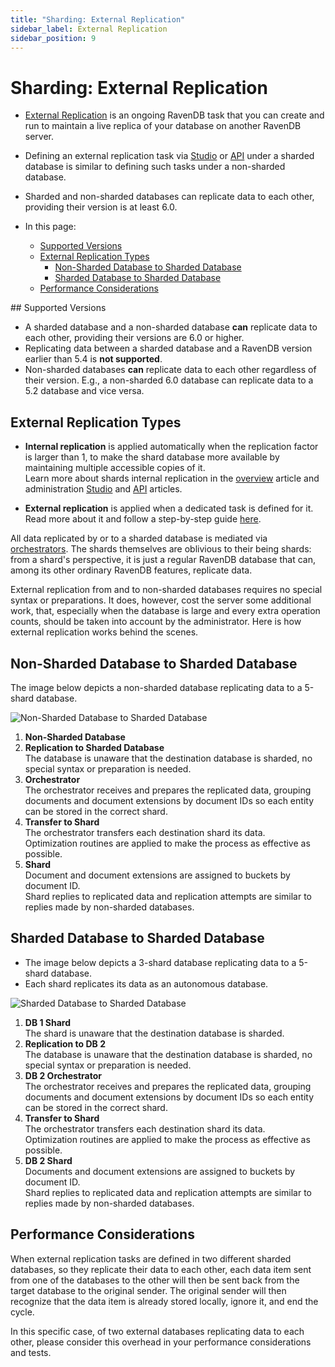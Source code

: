 ```yaml
---
title: "Sharding: External Replication"
sidebar_label: External Replication
sidebar_position: 9
---
```



# Sharding: External Replication
<Admonition type="note" title="Note">

* [External Replication](../server/ongoing-tasks/external-replication) is an 
  ongoing RavenDB task that you can create and run to maintain a live replica 
  of your database on another RavenDB server.  
* Defining an external replication task via [Studio](../studio/database/tasks/ongoing-tasks/external-replication-task#definition) 
  or [API](../server/ongoing-tasks/external-replication#code-sample) under a 
  sharded database is similar to defining such tasks under a non-sharded database.  
* Sharded and non-sharded databases can replicate data to each other, providing 
  their version is at least 6.0.  

* In this page:  
  * [Supported Versions](../sharding/external-replication#supported-versions)  
  * [External Replication Types](../sharding/external-replication#external-replication-types)
     * [Non-Sharded Database to Sharded Database](../sharding/external-replication#non-sharded-database-to-sharded-database)  
     * [Sharded Database to Sharded Database](../sharding/external-replication#sharded-database-to-sharded-database)  
  * [Performance Considerations](../sharding/external-replication#performance-considerations)  

</Admonition>
## Supported Versions

* A sharded database and a non-sharded database **can** replicate data to each 
  other, providing their versions are 6.0 or higher.  
* Replicating data between a sharded database and a RavenDB version earlier 
  than 5.4 is **not supported**.  
* Non-sharded databases **can** replicate data to each other regardless of 
  their version. E.g., a non-sharded 6.0 database can replicate data to a 5.2 
  database and vice versa.  



## External Replication Types

<Admonition type="info" title="Internal -vs- External Replication" id="internal-vs-external-replication" href="#internal-vs-external-replication">

* **Internal replication** is applied automatically when the replication 
  factor is larger than 1, to make the shard database more available by 
  maintaining multiple accessible copies of it.  
  Learn more about shards internal replication in the [overview](../sharding/overview#shard-replication) 
  article and administration [Studio](../sharding/administration/studio-admin) 
  and [API](../sharding/administration/api-admin) articles.  
  
* **External replication** is applied when a dedicated task is defined for it.  
  Read more about it and follow a step-by-step guide 
  [here](../studio/database/tasks/ongoing-tasks/external-replication-task#step-by-step-guide).  
</Admonition>

All data replicated by or to a sharded database is mediated via 
[orchestrators](../sharding/overview#client-server-communication). 
The shards themselves are oblivious to their being shards: from 
a shard's perspective, it is just a regular RavenDB database that 
can, among its other ordinary RavenDB features, replicate data.  

External replication from and to non-sharded databases requires 
no special syntax or preparations. It does, however, cost the server 
some additional work, that, especially when the database is large 
and every extra operation counts, should be taken into account by 
the administrator. Here is how external replication works behind 
the scenes.  

## Non-Sharded Database to Sharded Database

The image below depicts a non-sharded database replicating data to a 5-shard database.  

![Non-Sharded Database to Sharded Database](./assets/external-replication_non-sharded-to-sharded.png)

1. **Non-Sharded Database**  
2. **Replication to Sharded Database**  
   The database is unaware that the destination database is sharded, 
   no special syntax or preparation is needed.  
3. **Orchestrator**  
   The orchestrator receives and prepares the replicated data, 
   grouping documents and document extensions by document IDs so each 
   entity can be stored in the correct shard.  
4. **Transfer to Shard**  
   The orchestrator transfers each destination shard its data.  
   Optimization routines are applied to make the process as 
   effective as possible.  
5. **Shard**  
   Document and document extensions are assigned to buckets by document ID.  
   Shard replies to replicated data and replication attempts are similar 
   to replies made by non-sharded databases.  

## Sharded Database to Sharded Database

* The image below depicts a 3-shard database replicating data to a 5-shard database.  
* Each shard replicates its data as an autonomous database.  

![Sharded Database to Sharded Database](./assets/external-replication_sharded-to-sharded.png)

1. **DB 1 Shard**  
   The shard is unaware that the destination database is sharded.  
2. **Replication to DB 2**  
   The database is unaware that the destination database is sharded, 
   no special syntax or preparation is needed.  
3. **DB 2 Orchestrator**  
   The orchestrator receives and prepares the replicated data, 
   grouping documents and document extensions by document IDs so each 
   entity can be stored in the correct shard.  
4. **Transfer to Shard**  
   The orchestrator transfers each destination shard its data.  
   Optimization routines are applied to make the process as 
   effective as possible.  
5. **DB 2 Shard**  
   Documents and document extensions are assigned to buckets by document ID.  
   Shard replies to replicated data and replication attempts are similar 
   to replies made by non-sharded databases.  



## Performance Considerations

When external replication tasks are defined in two different sharded databases, 
so they replicate their data to each other, each data item sent from one of the 
databases to the other will then be sent back from the target database to the 
original sender. The original sender will then recognize that the data item is 
already stored locally, ignore it, and end the cycle.  

In this specific case, of two external databases replicating data to each other, 
please consider this overhead in your performance considerations and tests.  



